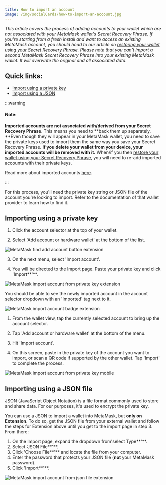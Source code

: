 ```yaml
---
title: How to import an account
image: /img/socialCards/how-to-import-an-account.jpg
---
```



<CustomLayout />


_This article covers the process of adding accounts to your wallet which are not associated with your MetaMask wallet's Secret Recovery Phrase. If you're starting from a fresh install and want to access an existing MetaMask account, you should head to our article on [restoring your wallet using your Secret Recovery Phrase](/managing-my-wallet/resetting-deleting-and-restoring/how-to-restore-your-metamask-wallet-from-secret-recovery-phrase). Please note that you can't import a second MetaMask Secret Recovery Phrase into your existing MetaMask wallet. It will overwrite the original and all associated data._

## **Quick links:**

- [Import using a private key](#importing-using-a-private-key)
- [Import using a JSON](#importing-using-a-json-file)

:::warning

#### Note:

**Imported accounts are not associated with/derived from your Secret Recovery Phrase**. This means you need to **back them up separately. **Even though they will appear in your MetaMask wallet, you need to save the private keys used to import them the same way you save your Secret Recovery Phrase. **If you delete your wallet from your device, your imported accounts will be removed with it.** When/if you then [restore your wallet using your Secret Recovery Phrase](/managing-my-wallet/resetting-deleting-and-restoring/how-to-restore-your-metamask-wallet-from-secret-recovery-phrase), you will need to re-add imported accounts with their private keys.

Read more about imported accounts [here](/managing-my-wallet/accounts-and-addresses/what-are-imported-accounts-).

:::

For this process, you'll need the private key string or JSON file of the account you're looking to import. Refer to the documentation of that wallet provider to learn how to find it.

## **Importing using a private key**

<Tabs>

<TabItem value="Extension" label="Extension">

1. Click the account selector at the top of your wallet.

2. Select 'Add account or hardware wallet' at the bottom of the list.

<div class="center-container">
  <div class="img-small">
    <img
      src={
        require("../../../img/managing-my-wallet/accounts-and-addresses/how-to-import-an-account/MetaMask_find_add_account_button_extension.gif")
          .default
      }
      alt="MetaMask find add account button extension"
    />
  </div>
</div>

3. On the next menu, select 'Import account'.

4. You will be directed to the Import page. Paste your private key and click 'Import**'**.

<div class="center-container">
  <div class="img-small">
    <img
      src={
        require("../../../img/managing-my-wallet/accounts-and-addresses/how-to-import-an-account/MetaMask_import_account_from_private_key_extension.gif")
          .default
      }
      alt="MetaMask import account from private key extension"
    />
  </div>
</div>

You should be able to see the newly imported account in the account selector dropdown with an 'Imported' tag next to it.

<div class="center-container">
  <div class="img-small">
    <img
      src={
        require("../../../img/managing-my-wallet/accounts-and-addresses/how-to-import-an-account/MetaMask_import_account_badge_extension.png")
          .default
      }
      alt="MetaMask import account badge extension"
    />
  </div>
</div>

</TabItem>

<TabItem value="Mobile" label="Mobile">

1. From the wallet view, tap the currently selected account to bring up the account selector.

2. Tap 'Add account or hardware wallet' at the bottom of the menu.

3. Hit 'Import account'.

4. On this screen, paste in the private key of the account you want to import, or scan a QR code if supported by the other wallet. Tap 'Import' to complete the process.

<div class="center-container">
  <div class="img-small">
    <img
      src={
        require("../../../img/managing-my-wallet/accounts-and-addresses/how-to-import-an-account/MetaMask_import_account_from_private_key_mobile.gif")
          .default
      }
      alt="MetaMask import account from private key mobile"
    />
  </div>
</div>

</TabItem>

</Tabs>

## **Importing using a JSON file**

JSON (JavaScript Object Notation) is a file format commonly used to store and share data. For our purposes, it's used to encrypt the private key.

You can use a JSON to import a wallet into MetaMask, but **only on Extension**. To do so, get the JSON file from your external wallet and follow the steps for Extension above until you get to the import page in step 3. From there:

1. On the Import page, expand the dropdown from'select Type**'**.
2. Select 'JSON File**'**.
3. Click 'Choose File**'** and locate the file from your computer.
4. Enter the password that protects your JSON file (**not** your MetaMask password).
5. Click 'Import**'**.

<div class="center-container">
  <div class="img-small">
    <img
      src={
        require("../../../img/managing-my-wallet/accounts-and-addresses/how-to-import-an-account/MetaMask_import_account_from_json_file_extension.gif")
          .default
      }
      alt="MetaMask import account from json file extension"
    />
  </div>
</div>
